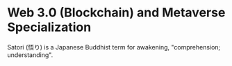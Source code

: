 # Web 3.0 (Blockchain) and Metaverse Specialization

Satori (悟り) is a Japanese Buddhist term for awakening, "comprehension; understanding".
